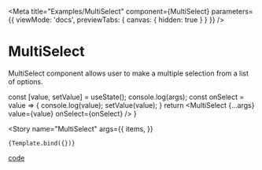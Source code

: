 
<Meta
  title="Examples/MultiSelect"
  component={MultiSelect}
  parameters={{
    viewMode: 'docs',
    previewTabs: {
      canvas: { hidden: true }
    }
  }}
/>

# MultiSelect

MultiSelect component allows user to make a multiple selection from a list of options.

  const [value, setValue] = useState();
  console.log(args);
  const onSelect = value => {
    console.log(value);
    setValue(value);
  }
  return <MultiSelect {...args} value={value} onSelect={onSelect} />
}

  <Story
    name="MultiSelect"
    args={{
      items,
    }}
  >
    {Template.bind({})}
  </Story>

[code](https://github.com/RedMadRobot/use-dropdown/tree/master/example/MultiSelect/MultiSelect.tsx)

